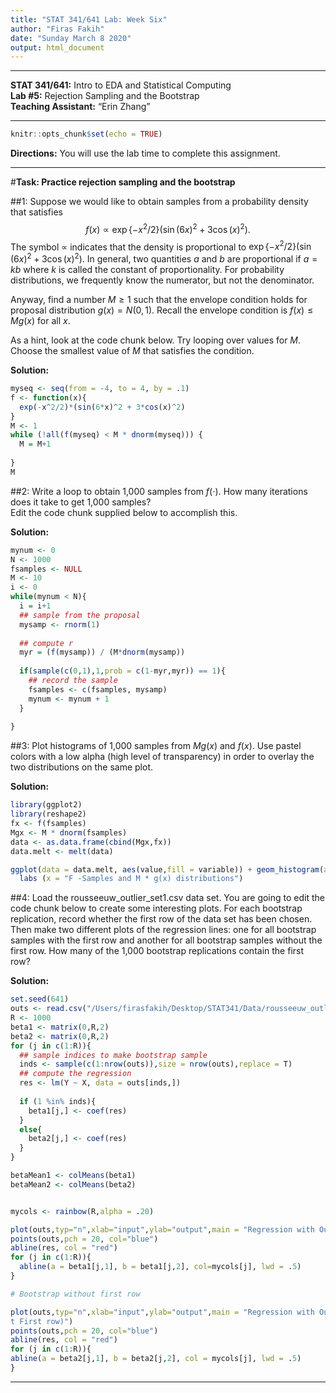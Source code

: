 ```yaml
---
title: "STAT 341/641 Lab: Week Six"
author: "Firas Fakih"
date: "Sunday March 8 2020"
output: html_document
---
```

---

**STAT 341/641:**        Intro to EDA and Statistical Computing  
**Lab #5:**              Rejection Sampling and the Bootstrap  
**Teaching Assistant:**  "Erin Zhang"

* * *

```r
knitr::opts_chunk$set(echo = TRUE)
```

**Directions:**  You will use the lab time to complete this assignment.

* * *

#**Task: Practice rejection sampling and the bootstrap**  


##1: Suppose we would like to obtain samples from a probability density that satisfies
$$f(x) \propto \exp\left\{-x^2/2 \right\}(\sin(6x)^2 + 3\cos(x)^2).$$
The symbol $\propto$ indicates that the density is proportional to $\exp\left\{-x^2/2 \right\}(\sin(6x)^2 + 3\cos(x)^2)$.  In general, two quantities $a$ and $b$ are proportional if $a = kb$ where $k$ is called the constant of proportionality.  For probability distributions, we frequently know the numerator, but not the denominator.  

Anyway, find a number $M \geq 1$ such that the envelope condition holds for proposal distribution $g(x) = N(0,1).$  Recall the envelope condition is $f(x) \leq M g(x)$ for all $x$.  

As a hint, look at the code chunk below.  Try looping over values for $M$.  Choose the smallest value of $M$ that satisfies the condition. 


**Solution:**
```r
myseq <- seq(from = -4, to = 4, by = .1)
f <- function(x){
  exp(-x^2/2)*(sin(6*x)^2 + 3*cos(x)^2)
}
M <- 1
while (!all(f(myseq) < M * dnorm(myseq))) {
  M = M+1
  
}
M
```
##2: Write a loop to obtain 1,000 samples from $f(\cdot)$.  How many iterations does it take to get 1,000 samples?  
Edit the code chunk supplied below to accomplish this.

**Solution:**  
```r
mynum <- 0
N <- 1000
fsamples <- NULL
M <- 10
i <- 0
while(mynum < N){
  i = i+1
  ## sample from the proposal
  mysamp <- rnorm(1)
  
  ## compute r
  myr = (f(mysamp)) / (M*dnorm(mysamp))
  
  if(sample(c(0,1),1,prob = c(1-myr,myr)) == 1){
    ## record the sample
    fsamples <- c(fsamples, mysamp)
    mynum <- mynum + 1
  }
  
}

```

##3: Plot histograms of 1,000 samples from $Mg(x)$ and $f(x)$.  Use pastel colors with a low alpha (high level of transparency) in order to overlay the two distributions on the same plot.


**Solution:**  
```r
library(ggplot2)
library(reshape2)
fx <- f(fsamples)
Mgx <- M * dnorm(fsamples)
data <- as.data.frame(cbind(Mgx,fx))
data.melt <- melt(data)

ggplot(data = data.melt, aes(value,fill = variable)) + geom_histogram(alpha = 0.75) +
  labs (x = "F -Samples and M * g(x) distributions")

```

##4: Load the rousseeuw_outlier_set1.csv data set.  You are going to edit the code chunk below to create some interesting plots. For each bootstrap replication, record whether the first row of the data set has been chosen.  Then make two different plots of the regression lines:  one for all bootstrap samples with the first row and another for all bootstrap samples without the first row.  How many of the 1,000 bootstrap replications contain the first row?

**Solution:**  
```r
set.seed(641)
outs <- read.csv("/Users/firasfakih/Desktop/STAT341/Data/rousseeuw_outlier_set1.csv")
R <- 1000
beta1 <- matrix(0,R,2)
beta2 <- matrix(0,R,2)
for (j in c(1:R)){
  ## sample indices to make bootstrap sample
  inds <- sample(c(1:nrow(outs)),size = nrow(outs),replace = T)
  ## compute the regression
  res <- lm(Y ~ X, data = outs[inds,])
  
  if (1 %in% inds){
    beta1[j,] <- coef(res)
  }
  else{
    beta2[j,] <- coef(res)
  }
}

betaMean1 <- colMeans(beta1)
betaMean2 <- colMeans(beta2)


mycols <- rainbow(R,alpha = .20)

plot(outs,typ="n",xlab="input",ylab="output",main = "Regression with Outliers including first row")
points(outs,pch = 20, col="blue")
abline(res, col = "red")
for (j in c(1:R)){
  abline(a = beta1[j,1], b = beta1[j,2], col=mycols[j], lwd = .5)
}

# Bootstrap without first row

plot(outs,typ="n",xlab="input",ylab="output",main = "Regression with Outliers (Withou
t First row)")
points(outs,pch = 20, col="blue")
abline(res, col = "red")
for (j in c(1:R)){
abline(a = beta2[j,1], b = beta2[j,2], col = mycols[j], lwd = .5)
}


```


* * *
